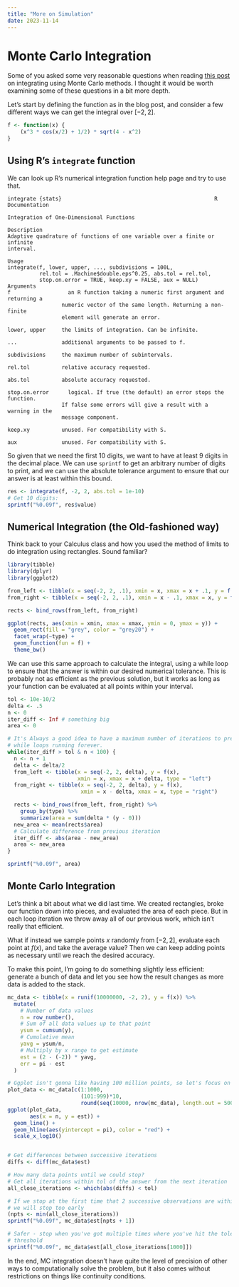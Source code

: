 ```yaml
---
title: "More on Simulation"
date: 2023-11-14
---
```


# Monte Carlo Integration

Some of you asked some very reasonable questions when reading [this post](https://articles.foletta.org/post/random-wifi-password/) on integrating using Monte Carlo methods. I thought it would be worth examining some of these questions in a bit more depth.

Let's start by defining the function as in the blog post, and consider a few different ways we can get the integral over $[-2, 2]$.

```r
f <- function(x) {
    (x^3 * cos(x/2) + 1/2) * sqrt(4 - x^2)
}

```

## Using R's `integrate` function

We can look up R's numerical integration function help page and try to use that.

```
integrate {stats}                                                R Documentation

Integration of One-Dimensional Functions

Description
Adaptive quadrature of functions of one variable over a finite or infinite
interval.

Usage
integrate(f, lower, upper, ..., subdivisions = 100L,
          rel.tol = .Machine$double.eps^0.25, abs.tol = rel.tol,
          stop.on.error = TRUE, keep.xy = FALSE, aux = NULL)
Arguments
f	               an R function taking a numeric first argument and returning a
                 numeric vector of the same length. Returning a non-finite
                 element will generate an error.

lower, upper     the limits of integration. Can be infinite.

...	             additional arguments to be passed to f.

subdivisions     the maximum number of subintervals.

rel.tol	         relative accuracy requested.

abs.tol	         absolute accuracy requested.

stop.on.error	   logical. If true (the default) an error stops the function.
                 If false some errors will give a result with a warning in the
                 message component.

keep.xy	         unused. For compatibility with S.

aux	             unused. For compatibility with S.
```

So given that we need the first 10 digits, we want to have at least 9 digits in the decimal place. We can use `sprintf` to get an arbitrary number of digits to print, and we can use the absolute tolerance argument to ensure that our answer is at least within this bound.

```r
res <- integrate(f, -2, 2, abs.tol = 1e-10)
# Get 10 digits:
sprintf("%0.09f", res$value)
```

## Numerical Integration (the Old-fashioned way)

Think back to your Calculus class and how you used the method of limits to do integration using rectangles. Sound familiar?

```r
library(tibble)
library(dplyr)
library(ggplot2)

from_left <- tibble(x = seq(-2, 2, .1), xmin = x, xmax = x + .1, y = f(x), type = "left")
from_right <- tibble(x = seq(-2, 2, .1), xmin = x - .1, xmax = x, y = f(x), type = "right")

rects <- bind_rows(from_left, from_right)

ggplot(rects, aes(xmin = xmin, xmax = xmax, ymin = 0, ymax = y)) +
  geom_rect(fill = "grey", color = "grey20") +
  facet_wrap(~type) +
  geom_function(fun = f) +
  theme_bw()

```

We can use this same approach to calculate the integral, using a while loop to ensure that the answer is within our desired numerical tolerance. This is probably not as efficient as the previous solution, but it works as long as your function can be evaluated at all points within your interval.

```r
tol <- 10e-10/2
delta <- .5
n <- 0
iter_diff <- Inf # something big
area <- 0

# It's Always a good idea to have a maximum number of iterations to prevent
# while loops running forever.
while(iter_diff > tol & n < 100) {
  n <- n + 1
  delta <- delta/2
  from_left <- tibble(x = seq(-2, 2, delta), y = f(x),
                      xmin = x, xmax = x + delta, type = "left")
  from_right <- tibble(x = seq(-2, 2, delta), y = f(x),
                       xmin = x - delta, xmax = x, type = "right")

  rects <- bind_rows(from_left, from_right) %>%
    group_by(type) %>%
    summarize(area = sum(delta * (y - 0)))
  new_area <- mean(rects$area)
  # Calculate difference from previous iteration
  iter_diff <- abs(area - new_area)
  area <- new_area
}

sprintf("%0.09f", area)
```

## Monte Carlo Integration

Let's think a bit about what we did last time. We created rectangles, broke our function down into pieces, and evaluated the area of each piece. But in each loop iteration we throw away all of our previous work, which isn't really that efficient.

What if instead we sample points $x$ randomly from $[-2, 2]$, evaluate each point at $f(x)$, and take the average value? Then we can keep adding points as necessary until we reach the desired accuracy.

To make this point, I'm going to do something slightly less efficient: generate a bunch of data and let you see how the result changes as more data is added to the stack.

```r
mc_data <- tibble(x = runif(10000000, -2, 2), y = f(x)) %>%
  mutate(
    # Number of data values
    n = row_number(),
    # Sum of all data values up to that point
    ysum = cumsum(y),
    # Cumulative mean
    yavg = ysum/n,
    # Multiply by x range to get estimate
    est = (2 - (-2)) * yavg,
    err = pi - est
  )

# Ggplot isn't gonna like having 100 million points, so let's focus on the gist of this...
plot_data <- mc_data[c(1:1000, 
                       (101:999)*10, 
                       round(seq(10000, nrow(mc_data), length.out = 50000))),]
ggplot(plot_data,
       aes(x = n, y = est)) +
  geom_line() +
  geom_hline(aes(yintercept = pi), color = "red") +
  scale_x_log10()


# Get differences between successive iterations
diffs <- diff(mc_data$est)

# How many data points until we could stop?
# Get all iterations within tol of the answer from the next iteration
all_close_iterations <- which(abs(diffs) < tol)

# If we stop at the first time that 2 successive observations are within tol,
# we will stop too early
(npts <- min(all_close_iterations))
sprintf("%0.09f", mc_data$est[npts + 1])

# Safer - stop when you've got multiple times where you've hit the tolerance 
# threshold
sprintf("%0.09f", mc_data$est[all_close_iterations[1000]])
```


In the end, MC integration doesn't have quite the level of precision of other ways to computationally solve the problem, but it also comes without restrictions on things like continuity conditions.  
